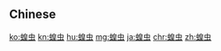 {{also|蝗蟲}}
==Chinese==
{{zh-see|蝗蟲}}

[[ko:蝗虫]]
[[kn:蝗虫]]
[[hu:蝗虫]]
[[mg:蝗虫]]
[[ja:蝗虫]]
[[chr:蝗虫]]
[[zh:蝗虫]]
